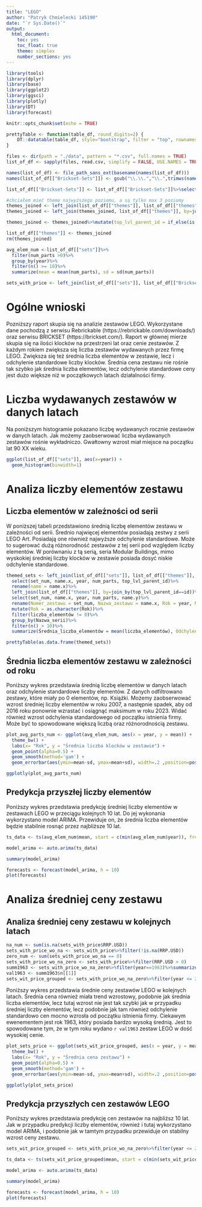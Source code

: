 ```yaml
---
title: "LEGO"
author: "Patryk Chmielecki 145190"
date: "`r Sys.Date()`"
output:
  html_document: 
    toc: yes
    toc_float: true
    theme: simplex
    number_sections: yes
---
```


```r
library(tools)
library(dplyr)
library(base)
library(ggplot2)
library(ggsci)
library(plotly)
library(DT)
library(forecast)

knitr::opts_chunk$set(echo = TRUE)

prettyTable <- function(table_df, round_digits=2) {
    DT::datatable(table_df, style="bootstrap", filter = "top", rownames = FALSE, extensions = "Buttons", options = list(dom = 'Bfrtip', buttons = c('copy', 'csv', 'excel', 'pdf', 'print'))) %>% formatRound(names(dplyr::select_if(table_df, is.numeric)), round_digits)
}

```


```r
files <- dir(path = "./data", pattern = "*.csv", full.names = TRUE)
list_of_df <- sapply(files, read.csv, simplify = FALSE, USE.NAMES = TRUE)

names(list_of_df) <- file_path_sans_ext(basename(names(list_of_df)))
names(list_of_df[["Brickset-Sets"]]) <- gsub("\\.\\.","\\.",trimws(names(list_of_df[["Brickset-Sets"]]),whitespace = "[ \t\r\n.]"))

list_of_df[["Brickset-Sets"]] <- list_of_df[["Brickset-Sets"]]%>%select(Number, RRP.USD, Width, Height, Depth, Weight, Launch.date, Exit.date)

#chciałem mieć theme najwyższego poziomu, a są tylko max 3 poziomy
themes_joined <- left_join(list_of_df[["themes"]], list_of_df[["themes"]], by=join_by(parent_id == id))
themes_joined <- left_join(themes_joined, list_of_df[["themes"]], by=join_by(parent_id.y == id))

themes_joined <- themes_joined%>%mutate(top_lvl_parent_id = if_else(is.na(parent_id.x), id, if_else(is.na(parent_id.y), parent_id.x, parent_id.y)))%>%select(id, name.x, parent_id.x, top_lvl_parent_id)%>%rename(name = name.x, parent_id = parent_id.x)

list_of_df[["themes"]] <- themes_joined
rm(themes_joined)

avg_elem_num <-list_of_df[["sets"]]%>%
  filter(num_parts >0)%>%
  group_by(year)%>%
  filter(n() >= 10)%>%
  summarize(mean = mean(num_parts), sd = sd(num_parts))

sets_with_price <- left_join(list_of_df[["sets"]], list_of_df[["Brickset-Sets"]], by = join_by(set_num == Number))%>%select(set_num, name,year,theme_id, RRP.USD)
```


# Ogólne wnioski

Pozniższy raport skupia się na analizie zestawów LEGO. Wykorzystane dane pochodzą z serwisu Rebrickable (https://rebrickable.com/downloads/) oraz serwisu BRICKSET (https://brickset.com/). Raport w głównej mierze skupia się na ilości klocków na przestrzeni lat oraz cenie zestawów. Z każdym rokiem zwiększa się liczba zestawów wydawanych przez firmę LEGO. Zwiększa się też średnia liczba elementów w zestawie, lecz i odchylenie standardowe liczby klocków. Średnia cena zestawu nie rośnie tak szybko jak średnia liczba elementów, lecz odchylenie standardowe ceny jest dużo większe niż w początkowych latach działalności firmy.


# Liczba wydawanych zestawów w danych latach

Na poniższym histogramie pokazano liczbę wydawanych rocznie zestawów w danych latach. Jak możemy zaobserwować liczba wydawanych zestawów rośnie wykładniczo. Gwałtowny wzrost miał miejsce na początku lat 90 XX wieku.

```r
ggplot(list_of_df[["sets"]], aes(x=year)) + 
  geom_histogram(binwidth=1)
```

# Analiza liczby elementów zestawu

## Liczba elementów w zależności od serii

W poniższej tabeli przedstawiono średnią liczbę elementów zestawu w zależności od serii. Średnio najwięcej elementów posiadają zestwy z serii LEGO Art. Posiadają one również najwyższe odchylenie standardowe. Może to sugerować dużą różnorodność zestawów z tej serii pod względem liczby elementów. W porównaniu z tą serią, seria Modular Buildings, mimo wyskokiej średniej liczby klocków w zestawie posiada dosyć niskie odchylenie standardowe.

```r
themed_sets <- left_join(list_of_df[["sets"]], list_of_df[["themes"]], by=join_by(theme_id == id))%>%
  select(set_num, name.x, year, num_parts, top_lvl_parent_id)%>%
  rename(name = name.x)%>%
  left_join(list_of_df[["themes"]], by=join_by(top_lvl_parent_id==id))%>%
  select(set_num, name.x, year, num_parts, name.y)%>%
  rename(Numer_zestawu = set_num, Nazwa_zestawu = name.x, Rok = year, Nazwa_serii = name.y, liczba_elementów = num_parts)%>%
  mutate(Rok = as.character(Rok))%>%
  filter(liczba_elementów != 0)%>%
  group_by(Nazwa_serii)%>%
  filter(n() > 10)%>%
  summarize(Średnia_liczba_elementów = mean(liczba_elementów), Odchylenie_std = sd(liczba_elementów))

prettyTable(as.data.frame(themed_sets))
```

## Średnia liczba elementów zestawu w zależności od roku

Poniższy wykres przedstawia średnią liczbę elementów w danych latach oraz odchylenie standardowe liczby elementów. Z danych odfiltrowano zestawy, które miały po 0 elementów, np. Książki. Możemy zaobserwować wzrost średniej liczby elementów w roku 2007, a następnie spadek, aby od 2016 roku ponownie wzrastać i osiągnąć maksimum w roku 2023. Widać również wzrost odchylenia standardowego od początku istnienia firmy. Może być to spowodowane większą liczbą oraz różnorodnością zestawu.

```r
plot_avg_parts_num <- ggplot(avg_elem_num, aes(x = year, y = mean)) + 
  theme_bw() + 
  labs(x= "Rok", y = "Średnia liczba klocków w zestawie") +
  geom_point(alpha=0.5) + 
  geom_smooth(method='gam') + 
  geom_errorbar(aes(ymin=mean-sd, ymax=mean+sd), width=.2 ,position=position_dodge(0.05))

ggplotly(plot_avg_parts_num)
```

## Predykcja przyszłej liczby elementów

Poniższy wykres przedstawia predykcję średniej liczby elementów w zestawach LEGO w przeciągu kolejnych 10 lat. Do jej wykonania wykorzystano model ARIMA. Przewiduje on, że średnia liczba elementów będzie stabilnie rosnąć przez najbliższe 10 lat.

```r

ts_data <- ts(avg_elem_num$mean, start = c(min(avg_elem_num$year)), frequency = 1)

model_arima <- auto.arima(ts_data)

summary(model_arima)

forecasts <- forecast(model_arima, h = 10) 
plot(forecasts)
```

# Analiza średniej ceny zestawu

## Analiza średniej ceny zestawu w kolejnych latach 

```r
na_num <- sum(is.na(sets_with_price$RRP.USD))
sets_with_price_wo_na <- sets_with_price%>%filter(!is.na(RRP.USD))
zero_num <- sum(sets_with_price_wo_na == 0)
sets_with_price_wo_na_zero <- sets_with_price%>%filter(RRP.USD > 0)
summ1963 <- sets_with_price_wo_na_zero%>%filter(year==1963)%>%summarize(n=n())
val1963 <- summ1963$n[[1]]
sets_wit_price_grouped <- sets_with_price_wo_na_zero%>%filter(year <= 2023)%>%group_by(year)%>%summarize(mean = mean(RRP.USD), sd = sd(RRP.USD))
```

Poniższy wykres przedstawia średnie ceny zestawów LEGO w kolejnych latach. Średnia cena również miała trend wzrostowy, podobnie jak średnia liczba elementów, lecz tutaj wzrost nie jest tak szybki jak w przypadku średniej liczby elementów, lecz podobnie jak tam również odchylenie standardowo cen mocno wzrosła od początku istnienia firmy. Ciekawym ewenementem jest rok 1963, który posiada bardzo wysoką średnią. Jest to spowodowane tym, że w tym roku wydano `r val1963` zestaw LEGO w dość wysokiej cenie.

```r
plot_sets_price <- ggplot(sets_wit_price_grouped, aes(x = year, y = mean)) + 
  theme_bw() + 
  labs(x= "Rok", y = "Średnia cena zestawu") +
  geom_point(alpha=0.5) + 
  geom_smooth(method='gam') + 
  geom_errorbar(aes(ymin=mean-sd, ymax=mean+sd), width=.2 ,position=position_dodge(0.05))

ggplotly(plot_sets_price)
```
## Predykcja przyszłych cen zestawów LEGO

Poniższy wykres przedstawia predykcję cen zestawów na najbliższ 10 lat. Jak w przypadku predykcji liczby elementów, również i tutaj wykorzystano model ARIMA, i podobnie jak w tamtym przypadku przewiduje on stabilny wzrost ceny zestawu.

```r

sets_wit_price_grouped <- sets_with_price_wo_na_zero%>%filter(year <= 2023)%>%filter(year != 1963)%>%group_by(year)%>%summarize(mean = mean(RRP.USD), sd = sd(RRP.USD))

ts_data <- ts(sets_wit_price_grouped$mean, start = c(min(sets_wit_price_grouped$year)), frequency = 1)

model_arima <- auto.arima(ts_data)

summary(model_arima)

forecasts <- forecast(model_arima, h = 10) 
plot(forecasts)
```
